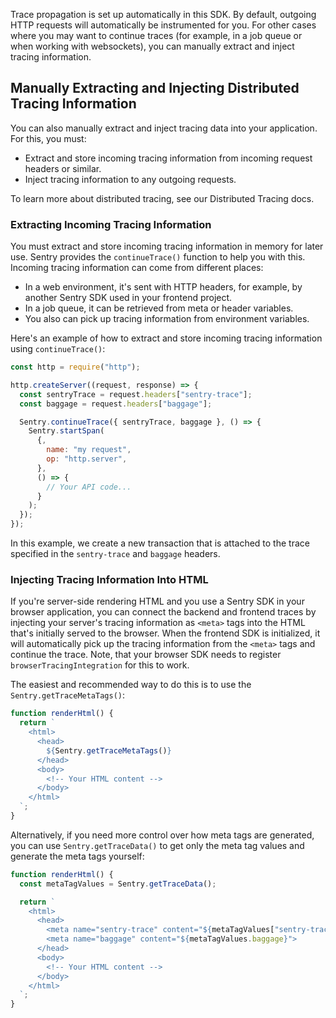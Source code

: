 Trace propagation is set up automatically in this SDK. By default, outgoing HTTP requests will automatically be instrumented for you.
For other cases where you may want to continue traces (for example, in a job queue or when working with websockets), you can manually extract and inject tracing information.

<Expandable title="What is Distributed Tracing?">
  <PlatformContent includePath="distributed-tracing/explanation" />
</Expandable>

## Manually Extracting and Injecting Distributed Tracing Information

You can also manually extract and inject tracing data into your application. For this, you must:

- Extract and store incoming tracing information from incoming request headers or similar.
- Inject tracing information to any outgoing requests.

To learn more about distributed tracing, see our <PlatformLink to="/tracing/trace-propagation/">Distributed Tracing</PlatformLink> docs.

### Extracting Incoming Tracing Information

You must extract and store incoming tracing information in memory for later use. Sentry provides the `continueTrace()` function to help you with this. Incoming tracing information can come from different places:

- In a web environment, it's sent with HTTP headers, for example, by another Sentry SDK used in your frontend project.
- In a job queue, it can be retrieved from meta or header variables.
- You also can pick up tracing information from environment variables.

Here's an example of how to extract and store incoming tracing information using `continueTrace()`:

```javascript
const http = require("http");

http.createServer((request, response) => {
  const sentryTrace = request.headers["sentry-trace"];
  const baggage = request.headers["baggage"];

  Sentry.continueTrace({ sentryTrace, baggage }, () => {
    Sentry.startSpan(
      {,
        name: "my request",
        op: "http.server",
      },
      () => {
        // Your API code...
      }
    );
  });
});
```

In this example, we create a new transaction that is attached to the trace specified in the `sentry-trace` and `baggage` headers.

### Injecting Tracing Information Into HTML

If you're server-side rendering HTML and you use a Sentry SDK in your browser application, you can connect the backend and frontend traces by injecting your server's tracing information as `<meta>` tags into the HTML that's initially served to the browser. When the frontend SDK is initialized, it will automatically pick up the tracing information from the `<meta>` tags and continue the trace. Note, that your browser SDK needs to register `browserTracingIntegration` for this to work.

The easiest and recommended way to do this is to use the `Sentry.getTraceMetaTags()`:

```javascript {5} {filename:index.js}
function renderHtml() {
  return `
    <html>
      <head>
        ${Sentry.getTraceMetaTags()}
      </head>
      <body>
        <!-- Your HTML content -->
      </body>
    </html>
  `;
}
```

Alternatively, if you need more control over how meta tags are generated, you can use `Sentry.getTraceData()` to get only the meta tag values and generate the meta tags yourself:

```javascript {2, 7-8} {filename:index.js}
function renderHtml() {
  const metaTagValues = Sentry.getTraceData();

  return `
    <html>
      <head>
        <meta name="sentry-trace" content="${metaTagValues["sentry-trace"]}">
        <meta name="baggage" content="${metaTagValues.baggage}">
      </head>
      <body>
        <!-- Your HTML content -->
      </body>
    </html>
  `;
}
```
